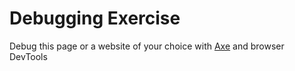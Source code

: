 # Debugging Exercise

Debug this page or a website of your choice with [Axe](https://www.deque.com/axe/browser-extensions/) and browser DevTools

